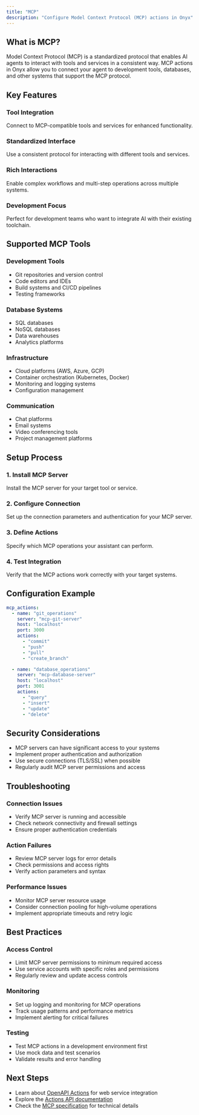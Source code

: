 ```yaml
---
title: "MCP"
description: "Configure Model Context Protocol (MCP) actions in Onyx"
---
```


## What is MCP?

Model Context Protocol (MCP) is a standardized protocol that enables AI agents to interact with tools and services in a consistent way. MCP actions in
Onyx allow you to connect your agent to development tools, databases, and other systems that support the MCP protocol.

## Key Features

### **Tool Integration**

Connect to MCP-compatible tools and services for enhanced functionality.

### **Standardized Interface**

Use a consistent protocol for interacting with different tools and services.

### **Rich Interactions**

Enable complex workflows and multi-step operations across multiple systems.

### **Development Focus**

Perfect for development teams who want to integrate AI with their existing toolchain.

## Supported MCP Tools

### **Development Tools**

- Git repositories and version control
- Code editors and IDEs
- Build systems and CI/CD pipelines
- Testing frameworks

### **Database Systems**

- SQL databases
- NoSQL databases
- Data warehouses
- Analytics platforms

### **Infrastructure**

- Cloud platforms (AWS, Azure, GCP)
- Container orchestration (Kubernetes, Docker)
- Monitoring and logging systems
- Configuration management

### **Communication**

- Chat platforms
- Email systems
- Video conferencing tools
- Project management platforms

## Setup Process

### **1. Install MCP Server**

Install the MCP server for your target tool or service.

### **2. Configure Connection**

Set up the connection parameters and authentication for your MCP server.

### **3. Define Actions**

Specify which MCP operations your assistant can perform.

### **4. Test Integration**

Verify that the MCP actions work correctly with your target systems.

## Configuration Example

```yaml
mcp_actions:
  - name: "git_operations"
    server: "mcp-git-server"
    host: "localhost"
    port: 3000
    actions:
      - "commit"
      - "push"
      - "pull"
      - "create_branch"

  - name: "database_operations"
    server: "mcp-database-server"
    host: "localhost"
    port: 3001
    actions:
      - "query"
      - "insert"
      - "update"
      - "delete"
```

## Security Considerations

- MCP servers can have significant access to your systems
- Implement proper authentication and authorization
- Use secure connections (TLS/SSL) when possible
- Regularly audit MCP server permissions and access

## Troubleshooting

### **Connection Issues**

- Verify MCP server is running and accessible
- Check network connectivity and firewall settings
- Ensure proper authentication credentials

### **Action Failures**

- Review MCP server logs for error details
- Check permissions and access rights
- Verify action parameters and syntax

### **Performance Issues**

- Monitor MCP server resource usage
- Consider connection pooling for high-volume operations
- Implement appropriate timeouts and retry logic

## Best Practices

### **Access Control**

- Limit MCP server permissions to minimum required access
- Use service accounts with specific roles and permissions
- Regularly review and update access controls

### **Monitoring**

- Set up logging and monitoring for MCP operations
- Track usage patterns and performance metrics
- Implement alerting for critical failures

### **Testing**

- Test MCP actions in a development environment first
- Use mock data and test scenarios
- Validate results and error handling

## Next Steps

- Learn about [OpenAPI Actions](/admin/actions/openapi) for web service integration
- Explore the [Actions API documentation](/developers/api_reference/actions)
- Check the [MCP specification](https://modelcontextprotocol.io/) for technical details

